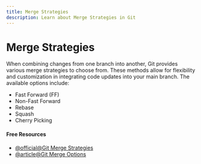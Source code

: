```yaml
---
title: Merge Strategies
description: Learn about Merge Strategies in Git
---
```


# Merge Strategies

When combining changes from one branch into another, Git provides various merge strategies to choose from. These methods allow for flexibility and customization in integrating code updates into your main branch. The available options include:

- Fast Forward (FF)
- Non-Fast Forward
- Rebase
- Squash
- Cherry Picking

#### Free Resources

- [@official@Git Merge Strategies](https://git-scm.com/docs/merge-strategies)
- [@article@Git Merge Options](https://www.atlassian.com/git/tutorials/using-branches/merge-strategy)

<Outlet path="3-git-branching/merging/merge-strategies" />
